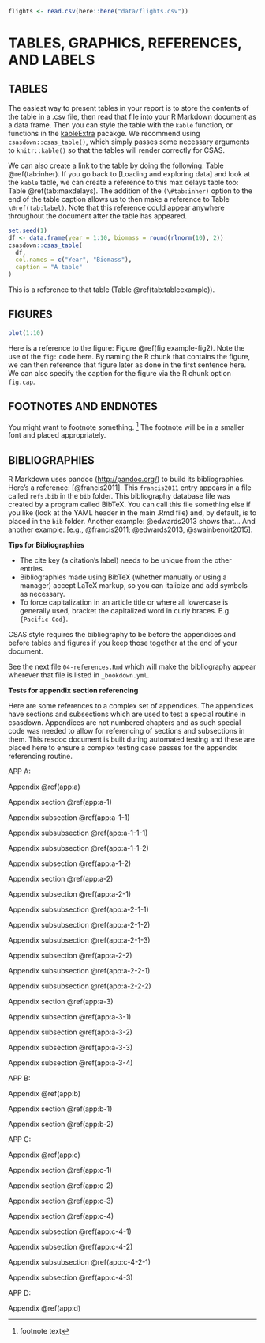 ```r
flights <- read.csv(here::here("data/flights.csv"))
```

# TABLES, GRAPHICS, REFERENCES, AND LABELS {#ref-labels}

## TABLES

The easiest way to present tables in your report is to store the contents of the table in a .csv file, then read that file into your R Markdown document as a data frame. Then you can style the table with the `kable` function, or functions in the [kableExtra](https://cran.r-project.org/web/packages/kableExtra/index.html) pacakge. We recommend using `csasdown::csas_table()`, which simply passes some necessary arguments to `knitr::kable()` so that the tables will render correctly for CSAS.


We can also create a link to the table by doing the following: Table \@ref(tab:inher).  If you go back to [Loading and exploring data] and look at the `kable` table, we can create a reference to this max delays table too: Table \@ref(tab:maxdelays). The addition of the `(\#tab:inher)` option to the end of the table caption allows us to then make a reference to Table `\@ref(tab:label)`. Note that this reference could appear anywhere throughout the document after the table has appeared.  


```r
set.seed(1)
df <- data.frame(year = 1:10, biomass = round(rlnorm(10), 2))
csasdown::csas_table(
  df,
  col.names = c("Year", "Biomass"),
  caption = "A table"
)
```

This is a reference to that table (Table \@ref(tab:tableexample)).

## FIGURES

```r
plot(1:10)
```

Here is a reference to the figure: Figure \@ref(fig:example-fig2). Note the use of the `fig:` code here.  By naming the R chunk that contains the figure, we can then reference that figure later as done in the first sentence here.  We can also specify the caption for the figure via the R chunk option `fig.cap`.

## FOOTNOTES AND ENDNOTES

You might want to footnote something. ^[footnote text] The footnote will be in a smaller font and placed appropriately.

## BIBLIOGRAPHIES

R Markdown uses pandoc (<http://pandoc.org/>) to build its bibliographies.  Here's a reference:  [@francis2011]. This `francis2011` entry appears in a file called `refs.bib` in the `bib` folder. This bibliography database file was created by a program called BibTeX.  You can call this file something else if you like (look at the YAML header in the main .Rmd file) and, by default, is to placed in the `bib` folder. Another example: @edwards2013 shows that... And another example: [e.g., @francis2011; @edwards2013, @swainbenoit2015].

**Tips for Bibliographies**

- The cite key (a citation's label) needs to be unique from the other entries.
- Bibliographies made using BibTeX (whether manually or using a manager) accept LaTeX markup, so you can italicize and add symbols as necessary.
- To force capitalization in an article title or where all lowercase is generally used, bracket the capitalized word in curly braces. E.g. `{Pacific Cod}`.

CSAS style requires the bibliography to be before the appendices and before tables and figures if you keep those together at the end of your document.

See the next file `04-references.Rmd` which will make the bibliography appear wherever that file is listed in `_bookdown.yml`.

**Tests for appendix section referencing**

Here are some references to a complex set of appendices. The appendices have sections and subsections which are used to test a special routine in csasdown. Appendices are not numbered chapters and as such special code was needed to allow for referencing of sections and subsections in them. This resdoc document is built during automated testing and these are placed here to ensure a complex testing case passes for the appendix referencing routine.

APP A:

Appendix \@ref(app:a)

Appendix section \@ref(app:a-1)

Appendix subsection \@ref(app:a-1-1)

Appendix subsubsection \@ref(app:a-1-1-1)

Appendix subsubsection \@ref(app:a-1-1-2)

Appendix subsection \@ref(app:a-1-2)

Appendix section \@ref(app:a-2)

Appendix subsection \@ref(app:a-2-1)

Appendix subsubsection \@ref(app:a-2-1-1)

Appendix subsubsection \@ref(app:a-2-1-2)

Appendix subsubsection \@ref(app:a-2-1-3)

Appendix subsection \@ref(app:a-2-2)

Appendix subsubsection \@ref(app:a-2-2-1)

Appendix subsubsection \@ref(app:a-2-2-2)

Appendix section \@ref(app:a-3)

Appendix subsection \@ref(app:a-3-1)

Appendix subsection \@ref(app:a-3-2)

Appendix subsection \@ref(app:a-3-3)

Appendix subsection \@ref(app:a-3-4)


APP B:

Appendix \@ref(app:b)

Appendix section \@ref(app:b-1)

Appendix section \@ref(app:b-2)

APP C:

Appendix \@ref(app:c)

Appendix section \@ref(app:c-1)

Appendix section \@ref(app:c-2)

Appendix section \@ref(app:c-3)

Appendix section \@ref(app:c-4)

Appendix subsection \@ref(app:c-4-1)

Appendix subsection \@ref(app:c-4-2)

Appendix subsubsection \@ref(app:c-4-2-1)

Appendix subsection \@ref(app:c-4-3)

APP D:

Appendix \@ref(app:d)

